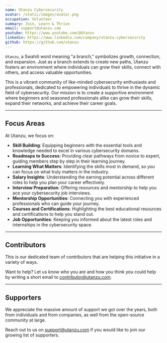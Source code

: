 ```yaml
---
name: Utanzu Cybersecurity
avatar: /static/images/avatar.png
occupation: Volunteer
summary: Join, Learn & Thrive
email: support@utanzu.com
youtube: https://www.youtube.com/@Utanzu
linkedin: https://www.linkedin.com/company/utanzu-cybersecurity
github: https://github.com/utanzu
---
```


`Utanzu`, a Swahili word meaning "a branch," symbolizes growth, connection, and expansion. Just as a branch extends to create new paths, Utanzu fosters an environment where individuals can grow their skills, connect with others, and access valuable opportunities.

This is a vibrant community of like-minded cybersecurity enthusiasts and professionals, dedicated to empowering individuals to thrive in the dynamic field of cybersecurity. Our mission is to create a supportive environment where beginners and seasoned professionals alike can grow their skills, expand their networks, and achieve their career goals.

---

## Focus Areas

At Utanzu, we focus on:

- **Skill Building**: Equipping beginners with the essential tools and knowledge needed to excel in various cybersecurity domains.
- **Roadmaps to Success**: Providing clear pathways from novice to expert, guiding members step by step in their learning journey.
- **Learning What Matters**: Identifying the skills most in demand, so you can focus on what truly matters in the industry.
- **Salary Insights**: Understanding the earning potential across different roles to help you plan your career effectively.
- **Interview Preparation**: Offering resources and mentorship to help you ace your cybersecurity job interviews.
- **Mentorship Opportunities**: Connecting you with experienced professionals who can guide your journey.
- **Courses and Certifications**: Highlighting the best educational resources and certifications to help you stand out.
- **Job Opportunities**: Keeping you informed about the latest roles and internships in the cybersecurity space.

---

## Contributors

This is our dedicated team of contributors that are helping this initiative in a variety of ways.

<Members subset="Contributors" />

Want to help? Let us know who you are and how you think you could help by writing a short email to contributor@utanzu.com.

---

## Supporters

We appreciate the massive amount of support we got over the years, both from individuals and from companies, as well from the open-source community at large.

Reach out to us on support@utanzu.com if you would like to join our growing list of supporters.
